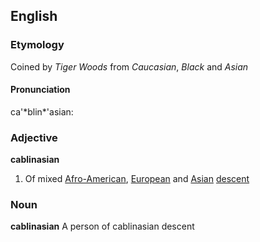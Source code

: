 ==English==
===Etymology===
Coined by ''Tiger Woods'' from ''Caucasian'', ''Black'' and ''Asian''
====Pronunciation====
ca'*blin*'asian:
===Adjective===
'''cablinasian'''
#Of mixed [[Afro-American]], [[European]] and [[Asian]] [[descent]]
===Noun===
'''cablinasian'''
A person of cablinasian descent